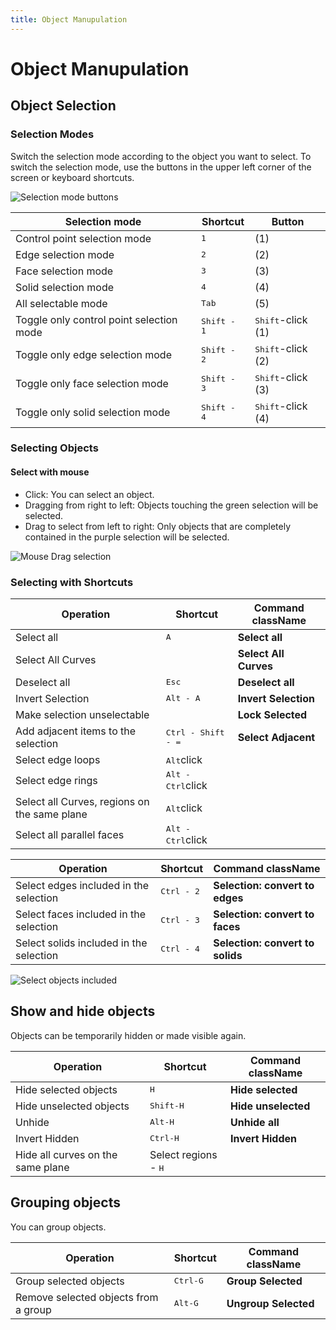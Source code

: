 ```yaml
---
title: Object Manupulation
---
```

# Object Manupulation

## Object Selection

### Selection Modes

Switch the selection mode according to the object you want to select.
To switch the selection mode, use the buttons in the upper left corner of the screen or keyboard shortcuts.

![Selection mode buttons](/img/selection-mode-buttons.png)

| Selection mode                           | Shortcut             | Button                     |
| ---------------------------------------- | -------------------- | -------------------------- |
| Control point selection mode             | <kbd>1</kbd>         | (1)                        |
| Edge selection mode                      | <kbd>2</kbd>         | (2)                        |
| Face selection mode                      | <kbd>3</kbd>         | (3)                        |
| Solid selection mode                     | <kbd>4</kbd>         | (4)                        |
| All selectable mode                      | <kbd>Tab</kbd>       | (5)                        |
| Toggle only control point selection mode | <kbd>Shift - 1</kbd> | <kbd>Shift</kbd>-click (1) |
| Toggle only edge selection mode          | <kbd>Shift - 2</kbd> | <kbd>Shift</kbd>-click (2) |
| Toggle only face selection mode          | <kbd>Shift - 3</kbd> | <kbd>Shift</kbd>-click (3) |
| Toggle only solid selection mode         | <kbd>Shift - 4</kbd> | <kbd>Shift</kbd>-click (4) |

### Selecting Objects

#### Select with mouse

- Click: You can select an object.
- Dragging from right to left: Objects touching the green selection will be selected.
- Drag to select from left to right: Only objects that are completely contained in the purple selection will be selected.

![Mouse Drag selection](/img/mouse-drag-selection.gif)

### Selecting with Shortcuts

| Operation                                    | Shortcut                    | Command className     |
| -------------------------------------------- | --------------------------- | --------------------- |
| Select all                                   | <kbd>A</kbd>                | **Select all**        |
| Select All Curves                            |                             | **Select All Curves** |
| Deselect all                                 | <kbd>Esc</kbd>              | **Deselect all**      |
| Invert Selection                             | <kbd>Alt - A</kbd>          | **Invert Selection**  |
| Make selection unselectable                  |                             | **Lock Selected**     |
| Add adjacent items to the selection          | <kbd>Ctrl - Shift - =</kbd> | **Select Adjacent**   |
| Select edge loops                            | <kbd>Alt</kbd>click         |                       |
| Select edge rings                            | <kbd>Alt - Ctrl</kbd>click  |                       |
| Select all Curves, regions on the same plane | <kbd>Alt</kbd>click         |                       |
| Select all parallel faces                    | <kbd>Alt - Ctrl</kbd>click  |                       |

| Operation                               | Shortcut            | Command className                |
| --------------------------------------- | ------------------- | -------------------------------- |
| Select edges included in the selection  | <kbd>Ctrl - 2</kbd> | **Selection: convert to edges**  |
| Select faces included in the selection  | <kbd>Ctrl - 3</kbd> | **Selection: convert to faces**  |
| Select solids included in the selection | <kbd>Ctrl - 4</kbd> | **Selection: convert to solids** |

![Select objects included](/img/select-objects-included.gif)

## Show and hide objects

Objects can be temporarily hidden or made visible again.

| Operation                         | Shortcut                      | Command className   |
| --------------------------------- | ----------------------------- | ------------------- |
| Hide selected objects             | <kbd>H</kbd>                  | **Hide selected**   |
| Hide unselected objects           | <kbd>Shift-H</kbd>            | **Hide unselected** |
| Unhide                            | <kbd>Alt-H</kbd>              | **Unhide all**      |
| Invert Hidden                     | <kbd>Ctrl-H</kbd>             | **Invert Hidden**   |
| Hide all curves on the same plane | Select regions - <kbd>H</kbd> |                     |

## Grouping objects

You can group objects.

| Operation                            | Shortcut          | Command className    |
| ------------------------------------ | ----------------- | -------------------- |
| Group selected objects               | <kbd>Ctrl-G</kbd> | **Group Selected**   |
| Remove selected objects from a group | <kbd>Alt-G</kbd>  | **Ungroup Selected** |






